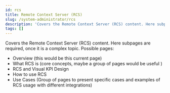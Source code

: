 ```yaml
---
id: rcs
title: Remote Context Server (RCS)
slug: /system-administrator/rcs
description: 'Covers the Remote Context Server (RCS) content. Here subpages are required, once it is a complex topic.'
tags: []
---
```


Covers the Remote Context Server (RCS) content. Here subpages are required, once it is a complex topic. Possible pages:

- Overview (this would be this current page)
- What RCS is (core concepts, maybe a group of pages would be useful )
- RCS and Visual KPI Design
- How to use RCS
- Use Cases (Group of pages to present specific cases and examples of RCS usage with different integrations)
